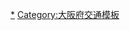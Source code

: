 {{Navbox
| name = 阪神高速道路
| title = [[File:Hanshin Urban Expwy Logo.png|20px]] [[阪神高速道路]]
| titlestyle = border:solid 3em #2b62b7; border-style:none solid; background:#eee;
| groupstyle=background-color:#ddd;
| group1 = 阪神圈
| list1 = [[阪神高速1號環狀線|1號環狀線]]・[[阪神高速2號淀川左岸線|2號淀川左岸線]]・[[阪神高速3號神戶線|3號神戶線]]・[[阪神高速4號灣岸線|4號灣岸線]]・[[阪神高速5號灣岸線|5號灣岸線]]・[[阪神高速6號大和川線|6號大和川線]]・[[阪神高速7號北神戶線|7號北神戶線]]・<br />[[阪神高速11號池田線|11號池田線]]・[[阪神高速12號守口線|12號守口線]]・[[阪神高速13號東大阪線|13號東大阪線]]・[[阪神高速14號松原線|14號松原線]]・[[阪神高速15號堺線|15號堺線]]・[[阪神高速16號大阪港線|16號大阪港線]]・[[阪神高速17號西大阪線|17號西大阪線]]・<br />[[阪神高速31號神戶山手線|31號神戶山手線]]・{{tsl|ja|阪神高速32号新神戸トンネル|阪神高速32號新神戶隧道|32號新神戶隧道}}
| group2 =
| list2 = 
| group3 = 
| list3 = 
| group4 = 
| list4 = 
| group5 = 事業中止或中斷路線
| list5 = [[阪神高速道路第二環狀線|第二環狀線]] - [[阪神高速道路大阪泉北線|大阪泉北線]] - [[阪神高速8號京都線|8號京都線]]
| group6 = 相關條目
| list6 = [[阪神高速服務]] - [[THRU WAY卡]] - [[阪神高速道路公團]] - [[日本高速道路國際]]（海外事業）
}}<noinclude>
[[Category:阪神高速道路模板|*]]
[[Category:大阪府交通模板]]
</noinclude>